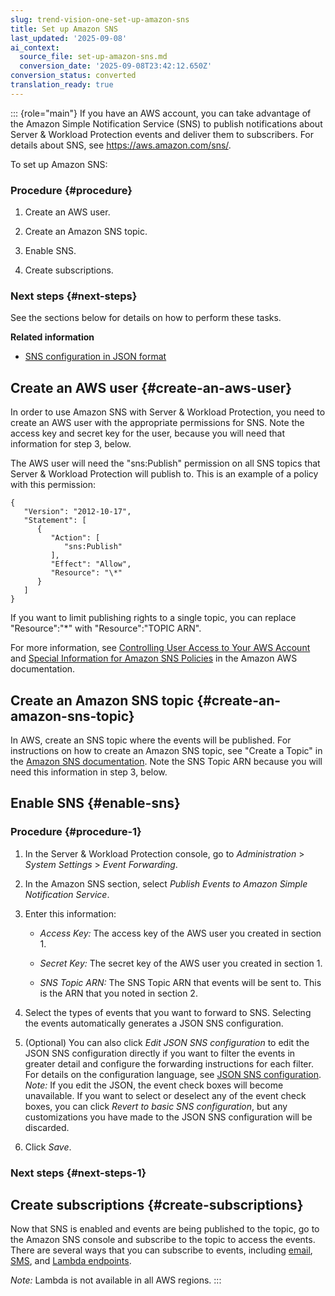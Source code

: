 ```yaml
---
slug: trend-vision-one-set-up-amazon-sns
title: Set up Amazon SNS
last_updated: '2025-09-08'
ai_context:
  source_file: set-up-amazon-sns.md
  conversion_date: '2025-09-08T23:42:12.650Z'
conversion_status: converted
translation_ready: true
---
```


::: {role="main"}
If you have an AWS account, you can take advantage of the Amazon Simple Notification Service (SNS) to publish notifications about Server & Workload Protection events and deliver them to subscribers. For details about SNS, see <https://aws.amazon.com/sns/>.

To set up Amazon SNS:

### Procedure {#procedure}

1.  Create an AWS user.

2.  Create an Amazon SNS topic.

3.  Enable SNS.

4.  Create subscriptions.

### Next steps {#next-steps}

See the sections below for details on how to perform these tasks.

**Related information**

- [SNS configuration in JSON format](sns-configuration-json-format.mdx)

## Create an AWS user {#create-an-aws-user}

In order to use Amazon SNS with Server & Workload Protection, you need to create an AWS user with the appropriate permissions for SNS. Note the access key and secret key for the user, because you will need that information for step 3, below.

The AWS user will need the "sns:Publish" permission on all SNS topics that Server & Workload Protection will publish to. This is an example of a policy with this permission:

``` codeblock
{
   "Version": "2012-10-17",
   "Statement": [
      {
         "Action": [
            "sns:Publish"
         ],
         "Effect": "Allow",
         "Resource": "\*"
      }
   ]
}
```

If you want to limit publishing rights to a single topic, you can replace "Resource":"\*" with "Resource":"TOPIC ARN".

For more information, see [Controlling User Access to Your AWS Account](https://docs.aws.amazon.com/sns/latest/dg/sns-using-identity-based-policies.mdx) and [Special Information for Amazon SNS Policies](https://docs.aws.amazon.com/sns/latest/dg/sns-access-policy-language-api-permissions-reference) in the Amazon AWS documentation.

## Create an Amazon SNS topic {#create-an-amazon-sns-topic}

In AWS, create an SNS topic where the events will be published. For instructions on how to create an Amazon SNS topic, see "Create a Topic" in the [Amazon SNS documentation](https://docs.aws.amazon.com/sns/latest/dg/). Note the SNS Topic ARN because you will need this information in step 3, below.

## Enable SNS {#enable-sns}

### Procedure {#procedure-1}

1.  In the Server & Workload Protection console, go to *Administration* \> *System Settings* \> *Event Forwarding*.

2.  In the Amazon SNS section, select *Publish Events to Amazon Simple Notification Service*.

3.  Enter this information:

    - *Access Key:* The access key of the AWS user you created in section 1.

    - *Secret Key:* The secret key of the AWS user you created in section 1.

    - *SNS Topic ARN:* The SNS Topic ARN that events will be sent to. This is the ARN that you noted in section 2.

4.  Select the types of events that you want to forward to SNS. Selecting the events automatically generates a JSON SNS configuration.

5.  (Optional) You can also click *Edit JSON SNS configuration* to edit the JSON SNS configuration directly if you want to filter the events in greater detail and configure the forwarding instructions for each filter. For details on the configuration language, see [JSON SNS configuration](sns-configuration-json-format.mdx). *Note:* If you edit the JSON, the event check boxes will become unavailable. If you want to select or deselect any of the event check boxes, you can click *Revert to basic SNS configuration*, but any customizations you have made to the JSON SNS configuration will be discarded.

6.  Click *Save*.

### Next steps {#next-steps-1}

## Create subscriptions {#create-subscriptions}

Now that SNS is enabled and events are being published to the topic, go to the Amazon SNS console and subscribe to the topic to access the events. There are several ways that you can subscribe to events, including [email](https://docs.aws.amazon.com/sns/latest/dg/), [SMS](https://docs.aws.amazon.com/sns/latest/dg/), and [Lambda endpoints](https://docs.aws.amazon.com/sns/latest/dg/sns-lambda-as-subscriber.mdx).

*Note:* Lambda is not available in all AWS regions.
:::
